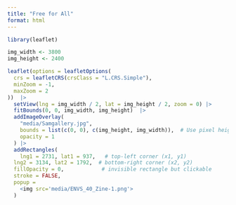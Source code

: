 ```yaml
---
title: "Free for All"
format: html
---
```


```r

library(leaflet)

img_width <- 3800
img_height <- 2400

leaflet(options = leafletOptions(
  crs = leafletCRS(crsClass = "L.CRS.Simple"),
  minZoom = -1,
  maxZoom = 2
))  |> 
  setView(lng = img_width / 2, lat = img_height / 2, zoom = 0) |> 
  fitBounds(0, 0, img_width, img_height)  |> 
  addImageOverlay(
    "media/Samgallery.jpg",
    bounds = list(c(0, 0), c(img_height, img_width)),  # Use pixel height/width here
    opacity = 1
  ) |> 
  addRectangles(
    lng1 = 2731, lat1 = 937,   # top-left corner (x1, y1)
  lng2 = 3134, lat2 = 1792,  # bottom-right corner (x2, y2)
  fillOpacity = 0,            # invisible rectangle but clickable
  stroke = FALSE,
  popup = 
    <img src='media/ENVS_40_Zine-1.png'>
  )
```
